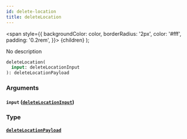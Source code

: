 ```yaml
---
id: delete-location
title: deleteLocation
---
```


<span
style={{
      backgroundColor: color,
      borderRadius: '2px',
      color: '#fff',
      padding: '0.2rem',
    }}>
{children}
</span>
);

No description

```graphql
deleteLocation(
  input: deleteLocationInput
): deleteLocationPayload

```

### Arguments

#### `input` ([`deleteLocationInput`](/v1/inputs/delete-location-input))

### Type

#### [`deleteLocationPayload`](/v1/objects/delete-location-payload)
